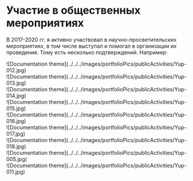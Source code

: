 
# Участие в общественных мероприятиях

В 2017-2020 гг. я активно участвовал в научно-просветительских мероприятиях, в том числе выступал и помогал в организации их проведения. Тому есть несколько подтверждений. Например:

<div style={{display: "flex", flexWrap: "wrap", gap: "20px", margin: "40px auto"}}>
	<div style={{maxWidth: "180px", border: "1px solid grey", borderRadius: "10px", overflow: "hidden"}}>![Documentation theme](../../../images/portfolioPics/publicActivities/Yup-012.jpg)</div>
	<div style={{maxWidth: "180px", border: "1px solid grey", borderRadius: "10px", overflow: "hidden"}}>![Documentation theme](../../../images/portfolioPics/publicActivities/Yup-013.jpg)</div>
	<div style={{maxWidth: "180px", border: "1px solid grey", borderRadius: "10px", overflow: "hidden"}}>![Documentation theme](../../../images/portfolioPics/publicActivities/Yup-014.jpg)</div>
	<div style={{maxWidth: "180px", border: "1px solid grey", borderRadius: "10px", overflow: "hidden"}}>![Documentation theme](../../../images/portfolioPics/publicActivities/Yup-015.jpg)</div>
	<div style={{maxWidth: "180px", border: "1px solid grey", borderRadius: "10px", overflow: "hidden"}}>![Documentation theme](../../../images/portfolioPics/publicActivities/Yup-016.jpg)</div>
	<div style={{maxWidth: "180px", border: "1px solid grey", borderRadius: "10px", overflow: "hidden"}}>![Documentation theme](../../../images/portfolioPics/publicActivities/Yup-017.jpg)</div>
	<div style={{maxWidth: "180px", border: "1px solid grey", borderRadius: "10px", overflow: "hidden"}}>![Documentation theme](../../../images/portfolioPics/publicActivities/Yup-018.jpg)</div>
	<div style={{maxWidth: "230px", maxHeight: "157px", border: "1px solid grey", borderRadius: "10px", overflow: "hidden"}}>![Documentation theme](../../../images/portfolioPics/publicActivities/Yup-005.jpg)</div>
	<div style={{maxWidth: "230px", maxHeight: "157px", border: "1px solid grey", borderRadius: "10px", overflow: "hidden"}}>![Documentation theme](../../../images/portfolioPics/publicActivities/Yup-011.jpg)</div>
</div>